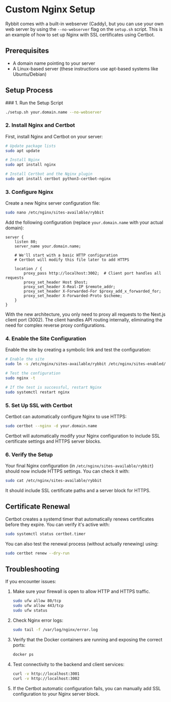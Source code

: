 
# Custom Nginx Setup

Rybbit comes with a built-in webserver (Caddy), but you can use your own web server by using the `--no-webserver` flag on the `setup.sh` script. This is an example of how to set up Nginx with SSL certificates using Certbot.

## Prerequisites

- A domain name pointing to your server
- A Linux-based server (these instructions use apt-based systems like Ubuntu/Debian)

## Setup Process

<Steps>
### 1. Run the Setup Script

```bash
./setup.sh your.domain.name --no-webserver
```

### 2. Install Nginx and Certbot

First, install Nginx and Certbot on your server:

```bash
# Update package lists
sudo apt update

# Install Nginx
sudo apt install nginx

# Install Certbot and the Nginx plugin
sudo apt install certbot python3-certbot-nginx
```

### 3. Configure Nginx

Create a new Nginx server configuration file:

```bash
sudo nano /etc/nginx/sites-available/rybbit
```

Add the following configuration (replace `your.domain.name` with your actual domain):

```nginx
server {
    listen 80;
    server_name your.domain.name;

    # We'll start with a basic HTTP configuration
    # Certbot will modify this file later to add HTTPS

    location / {
        proxy_pass http://localhost:3002;  # Client port handles all requests
        proxy_set_header Host $host;
        proxy_set_header X-Real-IP $remote_addr;
        proxy_set_header X-Forwarded-For $proxy_add_x_forwarded_for;
        proxy_set_header X-Forwarded-Proto $scheme;
    }
}
```

<Callout type="info">
  With the new architecture, you only need to proxy all requests to the Next.js client port (3002). The client handles API routing internally, eliminating the need for complex reverse proxy configurations.
</Callout>

### 4. Enable the Site Configuration

Enable the site by creating a symbolic link and test the configuration:

```bash
# Enable the site
sudo ln -s /etc/nginx/sites-available/rybbit /etc/nginx/sites-enabled/

# Test the configuration
sudo nginx -t

# If the test is successful, restart Nginx
sudo systemctl restart nginx
```

### 5. Set Up SSL with Certbot

Certbot can automatically configure Nginx to use HTTPS:

```bash
sudo certbot --nginx -d your.domain.name
```

Certbot will automatically modify your Nginx configuration to include SSL certificate settings and HTTPS server blocks.

### 6. Verify the Setup

Your final Nginx configuration (in `/etc/nginx/sites-available/rybbit`) should now include HTTPS settings. You can check it with:

```bash
sudo cat /etc/nginx/sites-available/rybbit
```

It should include SSL certificate paths and a server block for HTTPS.

</Steps>

## Certificate Renewal

Certbot creates a systemd timer that automatically renews certificates before they expire. You can verify it's active with:

```bash
sudo systemctl status certbot.timer
```

You can also test the renewal process (without actually renewing) using:

```bash
sudo certbot renew --dry-run
```

## Troubleshooting

If you encounter issues:

1. Make sure your firewall is open to allow HTTP and HTTPS traffic.
   ```bash
   sudo ufw allow 80/tcp
   sudo ufw allow 443/tcp
   sudo ufw status
   ```

2. Check Nginx error logs:
   ```bash
   sudo tail -f /var/log/nginx/error.log
   ```

3. Verify that the Docker containers are running and exposing the correct ports:
   ```bash
   docker ps
   ```

4. Test connectivity to the backend and client services:
   ```bash
   curl -v http://localhost:3001
   curl -v http://localhost:3002
   ```

5. If the Certbot automatic configuration fails, you can manually add SSL configuration to your Nginx server block.
